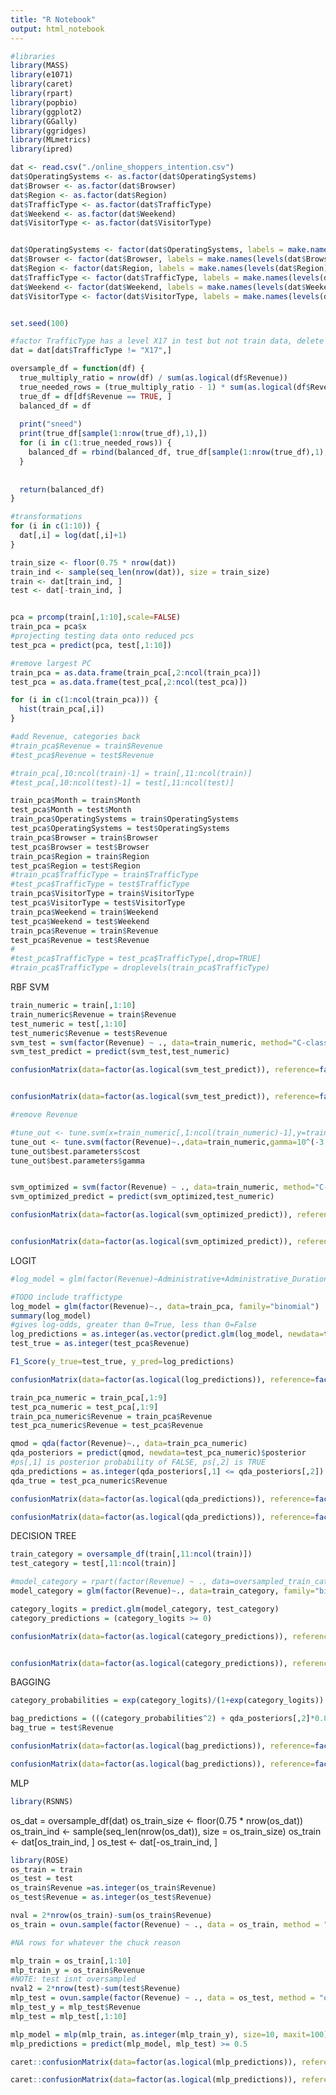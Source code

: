 ```yaml
---
title: "R Notebook"
output: html_notebook
---
```



```r
#libraries
library(MASS)
library(e1071)
library(caret)
library(rpart)
library(popbio)
library(ggplot2)
library(GGally)
library(ggridges)
library(MLmetrics)
library(ipred)
```


```r
dat <- read.csv("./online_shoppers_intention.csv")
dat$OperatingSystems <- as.factor(dat$OperatingSystems)
dat$Browser <- as.factor(dat$Browser)
dat$Region <- as.factor(dat$Region)
dat$TrafficType <- as.factor(dat$TrafficType)
dat$Weekend <- as.factor(dat$Weekend)
dat$VisitorType <- as.factor(dat$VisitorType)


dat$OperatingSystems <- factor(dat$OperatingSystems, labels = make.names(levels(dat$OperatingSystems)))
dat$Browser <- factor(dat$Browser, labels = make.names(levels(dat$Browser)))
dat$Region <- factor(dat$Region, labels = make.names(levels(dat$Region)))
dat$TrafficType <- factor(dat$TrafficType, labels = make.names(levels(dat$TrafficType)))
dat$Weekend <- factor(dat$Weekend, labels = make.names(levels(dat$Weekend)))
dat$VisitorType <- factor(dat$VisitorType, labels = make.names(levels(dat$VisitorType)))


set.seed(100)
```

```r
#factor TrafficType has a level X17 in test but not train data, delete those rows from test TODO
dat = dat[dat$TrafficType != "X17",]

```


```r
oversample_df = function(df) {
  true_multiply_ratio = nrow(df) / sum(as.logical(df$Revenue))
  true_needed_rows = (true_multiply_ratio - 1) * sum(as.logical(df$Revenue))
  true_df = df[df$Revenue == TRUE, ]
  balanced_df = df
  
  print("sneed")
  print(true_df[sample(1:nrow(true_df),1),])
  for (i in c(1:true_needed_rows)) {
    balanced_df = rbind(balanced_df, true_df[sample(1:nrow(true_df),1),])
  }
  
  
  return(balanced_df)
}
```


```r
#transformations
for (i in c(1:10)) {
  dat[,i] = log(dat[,i]+1)
}
```

```r
train_size <- floor(0.75 * nrow(dat))
train_ind <- sample(seq_len(nrow(dat)), size = train_size)
train <- dat[train_ind, ]
test <- dat[-train_ind, ]



```


```r

pca = prcomp(train[,1:10],scale=FALSE)
train_pca = pca$x
#projecting testing data onto reduced pcs
test_pca = predict(pca, test[,1:10])

```

```r
#remove largest PC 
train_pca = as.data.frame(train_pca[,2:ncol(train_pca)])
test_pca = as.data.frame(test_pca[,2:ncol(test_pca)])
```


```r
for (i in c(1:ncol(train_pca))) {
  hist(train_pca[,i])
}
```

```r
#add Revenue, categories back
#train_pca$Revenue = train$Revenue
#test_pca$Revenue = test$Revenue

#train_pca[,10:ncol(train)-1] = train[,11:ncol(train)]
#test_pca[,10:ncol(test)-1] = test[,11:ncol(test)]

train_pca$Month = train$Month
test_pca$Month = test$Month
train_pca$OperatingSystems = train$OperatingSystems
test_pca$OperatingSystems = test$OperatingSystems
train_pca$Browser = train$Browser
test_pca$Browser = test$Browser
train_pca$Region = train$Region
test_pca$Region = test$Region
#train_pca$TrafficType = train$TrafficType
#test_pca$TrafficType = test$TrafficType
train_pca$VisitorType = train$VisitorType
test_pca$VisitorType = test$VisitorType
train_pca$Weekend = train$Weekend
test_pca$Weekend = test$Weekend
train_pca$Revenue = train$Revenue
test_pca$Revenue = test$Revenue
#
#test_pca$TrafficType = test_pca$TrafficType[,drop=TRUE]
#train_pca$TrafficType = droplevels(train_pca$TrafficType)
```

RBF SVM

```r
train_numeric = train[,1:10]
train_numeric$Revenue = train$Revenue
test_numeric = test[,1:10]
test_numeric$Revenue = test$Revenue
svm_test = svm(factor(Revenue) ~ ., data=train_numeric, method="C-classification", kernel="linear")
svm_test_predict = predict(svm_test,test_numeric)

confusionMatrix(data=factor(as.logical(svm_test_predict)), reference=factor(as.logical(test$Revenue)), positive="TRUE")


confusionMatrix(data=factor(as.logical(svm_test_predict)), reference=factor(as.logical(test$Revenue)), positive="TRUE")$byClass

```

```r
#remove Revenue

#tune_out <- tune.svm(x=train_numeric[,1:ncol(train_numeric)-1],y=train$Revenue,gamma=10^(-3:3),cost=c(0.01,0.1,1,10,100,1000),kernel="radial")
tune_out <- tune.svm(factor(Revenue)~.,data=train_numeric,gamma=10^(-3:3),cost=10^(-2:2),kernel="radial")
tune_out$best.parameters$cost
tune_out$best.parameters$gamma


svm_optimized = svm(factor(Revenue) ~ ., data=train_numeric, method="C-classification", kernel="radial", cost=tune_out$best.parameters$cost, gamma=tune_out$best.parameters$gamma)
svm_optimized_predict = predict(svm_optimized,test_numeric)

confusionMatrix(data=factor(as.logical(svm_optimized_predict)), reference=factor(as.logical(test$Revenue)), positive="TRUE")


confusionMatrix(data=factor(as.logical(svm_optimized_predict)), reference=factor(as.logical(test$Revenue)), positive="TRUE")$byClass

```



LOGIT

```r
#log_model = glm(factor(Revenue)~Administrative+Administrative_Duration+Informational+Informational_Duration+ProductRelated+ProductRelated_Duration+BounceRates+ExitRates+PageValues+SpecialDay+)

#TODO include traffictype
log_model = glm(factor(Revenue)~., data=train_pca, family="binomial")
summary(log_model)
#gives log-odds, greater than 0=True, less than 0=False
log_predictions = as.integer(as.vector(predict.glm(log_model, newdata=test_pca) >= 0))
test_true = as.integer(test_pca$Revenue)
```
```r
F1_Score(y_true=test_true, y_pred=log_predictions)
```


```r
confusionMatrix(data=factor(as.logical(log_predictions)), reference=factor(as.logical(test_true)), positive="TRUE")$byClass
```


```r
train_pca_numeric = train_pca[,1:9]
test_pca_numeric = test_pca[,1:9]
train_pca_numeric$Revenue = train_pca$Revenue
test_pca_numeric$Revenue = test_pca$Revenue

qmod = qda(factor(Revenue)~., data=train_pca_numeric)
qda_posteriors = predict(qmod, newdata=test_pca_numeric)$posterior
#ps[,1] is posterior probability of FALSE, ps[,2] is TRUE
qda_predictions = as.integer(qda_posteriors[,1] <= qda_posteriors[,2])
qda_true = test_pca_numeric$Revenue


```


```r
confusionMatrix(data=factor(as.logical(qda_predictions)), reference=factor(as.logical(qda_true)), positive="TRUE")

confusionMatrix(data=factor(as.logical(qda_predictions)), reference=factor(as.logical(qda_true)), positive="TRUE")$byClass
```

DECISION TREE

```r
train_category = oversample_df(train[,11:ncol(train)])
test_category = test[,11:ncol(train)]
```

```r

#model_category = rpart(factor(Revenue) ~ ., data=oversampled_train_category)
model_category = glm(factor(Revenue)~., data=train_category, family="binomial")

category_logits = predict.glm(model_category, test_category)
category_predictions = (category_logits >= 0)

```

```r
confusionMatrix(data=factor(as.logical(category_predictions)), reference=factor(as.logical(test_category$Revenue)), positive="TRUE")


confusionMatrix(data=factor(as.logical(category_predictions)), reference=factor(as.logical(test_category$Revenue)), positive="TRUE")$byClass
```

BAGGING

```r


category_probabilities = exp(category_logits)/(1+exp(category_logits))

bag_predictions = (((category_probabilities^2) + qda_posteriors[,2]*0.8) >= 0.5)
bag_true = test$Revenue

confusionMatrix(data=factor(as.logical(bag_predictions)), reference=factor(as.logical(bag_true)), positive="TRUE")

confusionMatrix(data=factor(as.logical(bag_predictions)), reference=factor(as.logical(bag_true)), positive="TRUE")$byClass

```


MLP


```r
library(RSNNS)
```
os_dat = oversample_df(dat)
os_train_size <- floor(0.75 * nrow(os_dat))
os_train_ind <- sample(seq_len(nrow(os_dat)), size = os_train_size)
os_train <- dat[os_train_ind, ]
os_test <- dat[-os_train_ind, ]
```r
library(ROSE)
os_train = train
os_test = test
os_train$Revenue =as.integer(os_train$Revenue)
os_test$Revenue = as.integer(os_test$Revenue)

nval = 2*nrow(os_train)-sum(os_train$Revenue)
os_train = ovun.sample(factor(Revenue) ~ ., data = os_train, method = "over",N=nval)$data

#NA rows for whatever the chuck reason
```


```r

mlp_train = os_train[,1:10]
mlp_train_y = os_train$Revenue
#NOTE: test isnt oversampled
nval2 = 2*nrow(test)-sum(test$Revenue)
mlp_test = ovun.sample(factor(Revenue) ~ ., data = os_test, method = "over",N=nval2)$data
mlp_test_y = mlp_test$Revenue
mlp_test = mlp_test[,1:10]

mlp_model = mlp(mlp_train, as.integer(mlp_train_y), size=10, maxit=100)
mlp_predictions = predict(mlp_model, mlp_test) >= 0.5

caret::confusionMatrix(data=factor(as.logical(mlp_predictions)), reference=factor(as.logical(mlp_test_y)), positive="TRUE")

caret::confusionMatrix(data=factor(as.logical(mlp_predictions)), reference=factor(as.logical(mlp_test_y)), positive="TRUE")$byClass
```